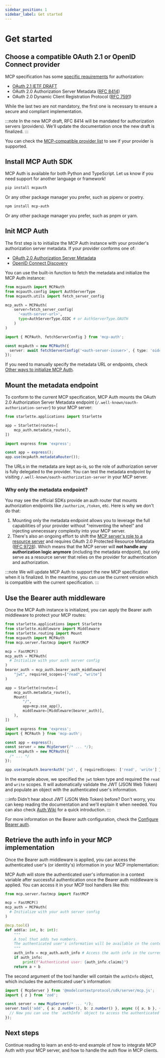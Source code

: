 ```yaml
---
sidebar_position: 1
sidebar_label: Get started
---
```



# Get started

## Choose a compatible OAuth 2.1 or OpenID Connect provider

MCP specification has some [specific requirements](https://modelcontextprotocol.io/specification/2025-03-26/basic/authorization#1-3-standards-compliance) for authorization:

- [OAuth 2.1 IETF DRAFT](https://datatracker.ietf.org/doc/html/draft-ietf-oauth-v2-1-12)
- OAuth 2.0 Authorization Server Metadata ([RFC 8414](https://datatracker.ietf.org/doc/html/rfc8414))
- OAuth 2.0 Dynamic Client Registration Protocol ([RFC 7591](https://datatracker.ietf.org/doc/html/rfc7591))

While the last two are not mandatory, the first one is necessary to ensure a secure and compliant implementation.

:::note
In the new MCP draft, RFC 8414 will be mandated for authorization servers (providers). We'll update the documentation once the new draft is finalized.
:::

You can check the [MCP-compatible provider list](./provider-list.mdx) to see if your provider is supported.

## Install MCP Auth SDK

MCP Auth is available for both Python and TypeScript. Let us know if you need support for another language or framework!

<Tabs groupId="sdk">
<TabItem value="python" label="Python">

```bash
pip install mcpauth
```

Or any other package manager you prefer, such as pipenv or poetry.

</TabItem>
<TabItem value="node" label="Node.js">

```bash
npm install mcp-auth
```

Or any other package manager you prefer, such as pnpm or yarn.

</TabItem>
</Tabs>

## Init MCP Auth

The first step is to initialize the MCP Auth instance with your provider's authorization server metadata. If your provider conforms one of:

- [OAuth 2.0 Authorization Server Metadata](https://datatracker.ietf.org/doc/html/rfc8414)
- [OpenID Connect Discovery](https://openid.net/specs/openid-connect-discovery-1_0.html)

You can use the built-in function to fetch the metadata and initialize the MCP Auth instance:

<Tabs groupId="sdk">
<TabItem value="python" label="Python">

```python
from mcpauth import MCPAuth
from mcpauth.config import AuthServerType
from mcpauth.utils import fetch_server_config

mcp_auth = MCPAuth(
    server=fetch_server_config(
      '<auth-server-url>',
      type=AuthServerType.OIDC # or AuthServerType.OAUTH
    )
)
```

</TabItem>
<TabItem value="node" label="Node.js">

```ts
import { MCPAuth, fetchServerConfig } from 'mcp-auth';

const mcpAuth = new MCPAuth({
  server: await fetchServerConfig('<auth-server-issuer>', { type: 'oidc' }), // or 'oauth'
});
```

</TabItem>
</Tabs>

If you need to manually specify the metadata URL or endpoints, check [Other ways to initialize MCP Auth](./configure-server/mcp-auth.mdx#other-ways).

## Mount the metadata endpoint

To conform to the current MCP specification, MCP Auth mounts the OAuth 2.0 Authorization Server Metadata endpoint (`/.well-known/oauth-authorization-server`) to your MCP server:

<Tabs groupId="sdk">
<TabItem value="python" label="Python">

```python
from starlette.applications import Starlette

app = Starlette(routes=[
    mcp_auth.metadata_route(),
])
```

</TabItem>
<TabItem value="node" label="Node.js">

```ts
import express from 'express';

const app = express();
app.use(mcpAuth.metadataRouter());
```

</TabItem>
</Tabs>

The URLs in the metadata are kept as-is, so the role of authorization server is fully delegated to the provider. You can test the metadata endpoint by visiting `/.well-known/oauth-authorization-server` in your MCP server.

### Why only the metadata endpoint?

You may see the official SDKs provide an auth router that mounts authorization endpoints like `/authorize`, `/token`, etc. Here is why we don't do that:

1. Mounting only the metadata endpoint allows you to leverage the full capabilities of your provider without "reinventing the wheel" and injecting unnecessary complexity into your MCP server.
2. There's also an ongoing effort to shift the [MCP server's role to a resource server](https://github.com/modelcontextprotocol/modelcontextprotocol/issues/205) and requires OAuth 2.0 Protected Resource Metadata ([RFC 9728](https://datatracker.ietf.org/doc/html/rfc9728)). Which means that the MCP server will **not handle any authorization logic anymore** (including the metadata endpoint), but only serve as a resource server that relies on the provider for authentication and authorization.

:::note
We will update MCP Auth to support the new MCP specification when it is finalized. In the meantime, you can use the current version which is compatible with the current specification.
:::

## Use the Bearer auth middleware

Once the MCP Auth instance is initialized, you can apply the Bearer auth middleware to protect your MCP routes:

<Tabs groupId="sdk">
<TabItem value="python" label="Python">

```python
from starlette.applications import Starlette
from starlette.middleware import Middleware
from starlette.routing import Mount
from mcpauth import MCPAuth
from mcp.server.fastmcp import FastMCP

mcp = FastMCP()
mcp_auth = MCPAuth(
  # Initialize with your auth server config
)
bearer_auth = mcp_auth.bearer_auth_middleware(
    "jwt", required_scopes=["read", "write"]
)

app = Starlette(routes=[
    mcp_auth.metadata_route(),
    Mount(
        "/",
        app=mcp.sse_app(),
        middleware=[Middleware(bearer_auth)],
    ),
])
```

</TabItem>
<TabItem value="node" label="Node.js">

```ts
import express from 'express';
import { MCPAuth } from 'mcp-auth';

const app = express();
const server = new McpServer(/* ... */);
const mcpAuth = new MCPAuth({
  /* ... */
});

app.use(mcpAuth.bearerAuth('jwt', { requiredScopes: ['read', 'write'] }));
```

</TabItem>
</Tabs>

In the example above, we specified the `jwt` token type and required the `read` and `write` scopes. It will automatically validate the JWT (JSON Web Token) and populate an object with the authenticated user's information.

:::info
Didn't hear about JWT (JSON Web Token) before? Don't worry, you can keep reading the documentation and we'll explain it when needed. You can also check [Auth Wiki](https://auth.wiki/jwt) for a quick introduction.
:::

For more information on the Bearer auth configuration, check the [Configure Bearer auth](./configure-server/bearer-auth.mdx).

## Retrieve the auth info in your MCP implementation

Once the Bearer auth middleware is applied, you can access the authenticated user's (or identity's) information in your MCP implementation:

<Tabs groupId="sdk">
<TabItem value="python" label="Python">

MCP Auth will store the authenticated user's information in a context variable after successful authentication once the Bearer auth middleware is applied. You can access it in your MCP tool handlers like this:

```python
from mcp.server.fastmcp import FastMCP

mcp = FastMCP()
mcp_auth = MCPAuth(
  # Initialize with your auth server config
)

@mcp.tool()
def add(a: int, b: int):
    """
    A tool that adds two numbers.
    The authenticated user's information will be available in the context.
    """
    auth_info = mcp_auth.auth_info # Access the auth info in the current context
    if auth_info:
        print(f"Authenticated user: {auth_info.claims}")
    return a + b
```

</TabItem>
<TabItem value="node" label="Node.js">

The second argument of the tool handler will contain the `authInfo` object, which includes the authenticated user's information:

```ts
import { McpServer } from '@modelcontextprotocol/sdk/server/mcp.js';
import { z } from 'zod';

const server = new McpServer(/* ... */);
server.tool('add', { a: z.number(), b: z.number() }, async ({ a, b }, { authInfo }) => {
  // Now you can use the `authInfo` object to access the authenticated information
});
```

</TabItem>
</Tabs>

## Next steps

Continue reading to learn an end-to-end example of how to integrate MCP Auth with your MCP server, and how to handle the auth flow in MCP clients.
